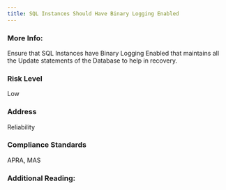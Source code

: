```yaml
---
title: SQL Instances Should Have Binary Logging Enabled
---
```


### More Info:

Ensure that SQL Instances have Binary Logging Enabled that maintains all the Update statements of the Database to help in recovery.

### Risk Level

Low

### Address

Reliability

### Compliance Standards

APRA, MAS

### Additional Reading:
